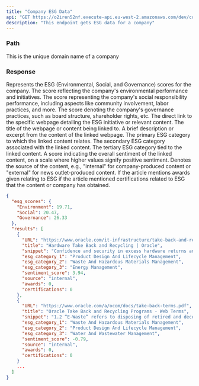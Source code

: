 ```yaml
---
title: "Company ESG Data"
api: "GET https://o2iren52nf.execute-api.eu-west-2.amazonaws.com/dev/companies/oracle.com/esg"
description: "This endpoint gets ESG data for a company"
---
```


### Path

<ParamField path="domain" type="string">
  This is the unique domain name of a company
</ParamField>

### Response

<ResponseField name="esg_scores" type="JSON">
  Represents the ESG (Environmental, Social, and Governance) scores for the company.

  <ResponseField name="Environment" type="number">
    The score reflecting the company's environmental performance and initiatives.
  </ResponseField>

  <ResponseField name="Social" type="number">
    The score representing the company's social responsibility performance, including aspects like community involvement, labor practices, and more.
  </ResponseField>

  <ResponseField name="Governance" type="number">
    The score denoting the company's governance practices, such as board structure, shareholder rights, etc.
  </ResponseField>

</ResponseField>


<ResponseField name="URL" type="string">
  The direct link to the specific webpage detailing the ESG initiative or relevant content.
</ResponseField>

<ResponseField name="title" type="string">
  The title of the webpage or content being linked to.
</ResponseField>

<ResponseField name="snippet" type="string">
  A brief description or excerpt from the content of the linked webpage.
</ResponseField>

<ResponseField name="esg_category_1" type="string">
  The primary ESG category to which the linked content relates.
</ResponseField>

<ResponseField name="esg_category_2" type="string">
  The secondary ESG category associated with the linked content.
</ResponseField>

<ResponseField name="esg_category_3" type="string">
  The tertiary ESG category tied to the linked content.
</ResponseField>

<ResponseField name="sentiment_score" type="number">
  A score indicating the overall sentiment of the linked content, on a scale where higher values signify positive sentiment.
</ResponseField>

<ResponseField name="source" type="string">
  Denotes the source of the content, e.g., "internal" for company-produced content or "external" for news outlet-produced content.
</ResponseField>

<ResponseField name="awards" type="number">
  If the article mentions awards given relating to ESG
</ResponseField>

<ResponseField name="certifications" type="number">
  if the article mentioned certifications related to ESG that the content or company has obtained.
</ResponseField>


<ResponseExample>

  ```json Response
  {
    "esg_scores": {
      "Environment": 19.71,
      "Social": 20.47,
      "Governance": 26.33
    },
    "results": [
      {
        "URL": "https://www.oracle.com/it-infrastructure/take-back-and-recycling/",
        "title": "Hardware Take Back and Recycling | Oracle",
        "snippet": "Confidence and security in excess hardware returns and recycling. Oracle manages excess and end-of-life electronic equipment based on a Reuse, Recover, Recycle ...",
        "esg_category_1": "Product Design And Lifecycle Management",
        "esg_category_2": "Waste And Hazardous Materials Management",
        "esg_category_3": "Energy Management",
        "sentiment_score": 3.94,
        "source": "internal",
        "awards": 0,
        "certifications": 0
      },
      {
        "URL": "https://www.oracle.com/a/ocom/docs/take-back-terms.pdf",
        "title": "Oracle Take Back and Recycling Programs - Web Terms",
        "snippet": "1.2 “E-Waste” refers to disposing of retired and decommissioned Oracle-branded hardware intended for recycling. 1.3 “Used-EE” refers to potential reuse of Your ...",
        "esg_category_1": "Waste And Hazardous Materials Management",
        "esg_category_2": "Product Design And Lifecycle Management",
        "esg_category_3": "Water And Wastewater Management",
        "sentiment_score": -0.79,
        "source": "internal",
        "awards": 0,
        "certifications": 0
      }
      ...
    ]
  }
  ```

</ResponseExample>
